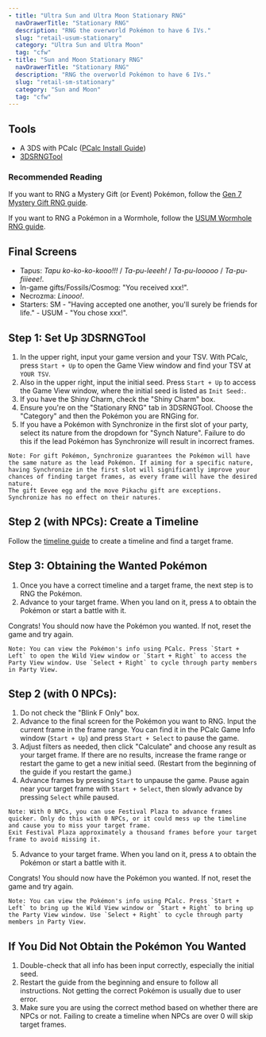 ```yaml
---
- title: "Ultra Sun and Ultra Moon Stationary RNG"
  navDrawerTitle: "Stationary RNG"
  description: "RNG the overworld Pokémon to have 6 IVs."
  slug: "retail-usum-stationary"
  category: "Ultra Sun and Ultra Moon"
  tag: "cfw"
- title: "Sun and Moon Stationary RNG"
  navDrawerTitle: "Stationary RNG"
  description: "RNG the overworld Pokémon to have 6 IVs."
  slug: "retail-sm-stationary"
  category: "Sun and Moon"
  tag: "cfw"
---
```


## Tools

- A 3DS with PCalc ([PCalc Install Guide](/misc-3ds-installing-pcalc))
- [3DSRNGTool](https://github.com/wwwwwwzx/3DSRNGTool/releases)

### Recommended Reading

If you want to RNG a Mystery Gift (or Event) Pokémon, follow the [Gen 7 Mystery Gift RNG guide](/retail-usum-mystery-gift).

If you want to RNG a Pokémon in a Wormhole, follow the [USUM Wormhole RNG guide](/retail-usum-wormhole).

## Final Screens

- Tapus: _Tapu ko-ko-ko-kooo!!!_ / _Ta-pu-leeeh!_ / _Ta-pu-looooo_ / _Ta-pu-fiiieee!_.
- In-game gifts/Fossils/Cosmog: "You received xxx!".
- Necrozma: _Linooo!_.
- Starters: SM - "Having accepted one another, you'll surely be friends for life." - USUM - "You chose xxx!".

## Step 1: Set Up 3DSRNGTool

1. In the upper right, input your game version and your TSV. With PCalc, press `Start + Up` to open the Game View window and find your TSV at `YOUR TSV`.
2. Also in the upper right, input the initial seed. Press `Start + Up` to access the Game View window, where the initial seed is listed as `Init Seed:`.
3. If you have the Shiny Charm, check the "Shiny Charm" box.
4. Ensure you're on the "Stationary RNG" tab in 3DSRNGTool. Choose the "Category" and then the Pokémon you are RNGing for.
5. If you have a Pokémon with Synchronize in the first slot of your party, select its nature from the dropdown for "Synch Nature". Failure to do this if the lead Pokémon has Synchronize will result in incorrect frames.

```
Note: For gift Pokémon, Synchronize guarantees the Pokémon will have the same nature as the lead Pokémon. If aiming for a specific nature, having Synchronize in the first slot will significantly improve your chances of finding target frames, as every frame will have the desired nature.
The gift Eevee egg and the move Pikachu gift are exceptions. Synchronize has no effect on their natures.
```

## Step 2 (with NPCs): Create a Timeline

Follow the [timeline guide](/retail-usum-timeline) to create a timeline and find a target frame.

## Step 3: Obtaining the Wanted Pokémon

1. Once you have a correct timeline and a target frame, the next step is to RNG the Pokémon.
2. Advance to your target frame. When you land on it, press `A` to obtain the Pokémon or start a battle with it.

Congrats! You should now have the Pokémon you wanted. If not, reset the game and try again.

```
Note: You can view the Pokémon's info using PCalc. Press `Start + Left` to open the Wild View window or `Start + Right` to access the Party View window. Use `Select + Right` to cycle through party members in Party View.
```

## Step 2 (with 0 NPCs):

1. Do not check the "Blink F Only" box.
2. Advance to the final screen for the Pokémon you want to RNG. Input the current frame in the frame range. You can find it in the PCalc Game Info window (`Start + Up`) and press `Start + Select` to pause the game.
3. Adjust filters as needed, then click "Calculate" and choose any result as your target frame. If there are no results, increase the frame range or restart the game to get a new initial seed. (Restart from the beginning of the guide if you restart the game.)
4. Advance frames by pressing `Start` to unpause the game. Pause again near your target frame with `Start + Select`, then slowly advance by pressing `Select` while paused.

```
Note: With 0 NPCs, you can use Festival Plaza to advance frames quicker. Only do this with 0 NPCs, or it could mess up the timeline and cause you to miss your target frame.
Exit Festival Plaza approximately a thousand frames before your target frame to avoid missing it.
```

5. Advance to your target frame. When you land on it, press `A` to obtain the Pokémon or start a battle with it.

Congrats! You should now have the Pokémon you wanted. If not, reset the game and try again.

```
Note: You can view the Pokémon's info using PCalc. Press `Start + Left` to bring up the Wild View window or `Start + Right` to bring up the Party View window. Use `Select + Right` to cycle through party members in Party View.
```

## If You Did Not Obtain the Pokémon You Wanted

1. Double-check that all info has been input correctly, especially the initial seed.
2. Restart the guide from the beginning and ensure to follow all instructions. Not getting the correct Pokémon is usually due to user error.
3. Make sure you are using the correct method based on whether there are NPCs or not. Failing to create a timeline when NPCs are over 0 will skip target frames.
